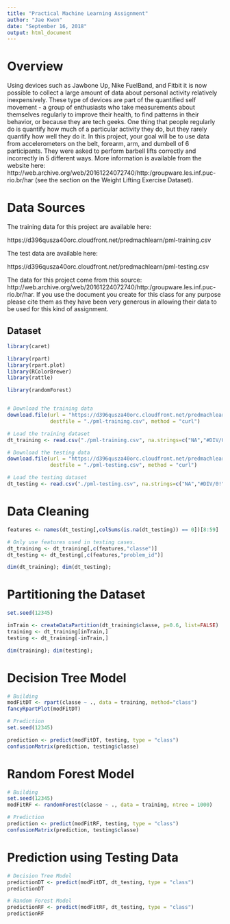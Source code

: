 ```yaml
---
title: "Practical Machine Learning Assignment"
author: "Jae Kwon"
date: "September 16, 2018"
output: html_document
---
```


# Overview
Using devices such as Jawbone Up, Nike FuelBand, and Fitbit it is now possible to collect a large amount of data about personal activity relatively inexpensively. These type of devices are part of the quantified self movement - a group of enthusiasts who take measurements about themselves regularly to improve their health, to find patterns in their behavior, or because they are tech geeks. One thing that people regularly do is quantify how much of a particular activity they do, but they rarely quantify how well they do it. In this project, your goal will be to use data from accelerometers on the belt, forearm, arm, and dumbell of 6 participants. They were asked to perform barbell lifts correctly and incorrectly in 5 different ways. More information is available from the website here: http://web.archive.org/web/20161224072740/http:/groupware.les.inf.puc-rio.br/har (see the section on the Weight Lifting Exercise Dataset).


# Data Sources
The training data for this project are available here:

https://d396qusza40orc.cloudfront.net/predmachlearn/pml-training.csv

The test data are available here:

https://d396qusza40orc.cloudfront.net/predmachlearn/pml-testing.csv

The data for this project come from this source: http://web.archive.org/web/20161224072740/http:/groupware.les.inf.puc-rio.br/har. If you use the document you create for this class for any purpose please cite them as they have been very generous in allowing their data to be used for this kind of assignment.


## Dataset
```r
library(caret)

library(rpart)
library(rpart.plot)
library(RColorBrewer)
library(rattle)

library(randomForest)


# Download the training data
download.file(url = "https://d396qusza40orc.cloudfront.net/predmachlearn/pml-training.csv", 
              destfile = "./pml-training.csv", method = "curl")

# Load the training dataset
dt_training <- read.csv("./pml-training.csv", na.strings=c("NA","#DIV/0!",""))

# Download the testing data
download.file(url = "https://d396qusza40orc.cloudfront.net/predmachlearn/pml-testing.csv", 
              destfile = "./pml-testing.csv", method = "curl")

# Load the testing dataset
dt_testing <- read.csv("./pml-testing.csv", na.strings=c("NA","#DIV/0!",""))
```

# Data Cleaning
```r
features <- names(dt_testing[,colSums(is.na(dt_testing)) == 0])[8:59]

# Only use features used in testing cases.
dt_training <- dt_training[,c(features,"classe")]
dt_testing <- dt_testing[,c(features,"problem_id")]

dim(dt_training); dim(dt_testing);
```

# Partitioning the Dataset
```r
set.seed(12345)

inTrain <- createDataPartition(dt_training$classe, p=0.6, list=FALSE)
training <- dt_training[inTrain,]
testing <- dt_training[-inTrain,]

dim(training); dim(testing);
```

# Decision Tree Model
```r
# Building
modFitDT <- rpart(classe ~ ., data = training, method="class")
fancyRpartPlot(modFitDT)

# Prediction
set.seed(12345)

prediction <- predict(modFitDT, testing, type = "class")
confusionMatrix(prediction, testing$classe)
```

# Random Forest Model
```r
# Building
set.seed(12345)
modFitRF <- randomForest(classe ~ ., data = training, ntree = 1000)

# Prediction
prediction <- predict(modFitRF, testing, type = "class")
confusionMatrix(prediction, testing$classe)
```

# Prediction using Testing Data
```r
# Decision Tree Model
predictionDT <- predict(modFitDT, dt_testing, type = "class")
predictionDT

# Random Forest Model
predictionRF <- predict(modFitRF, dt_testing, type = "class")
predictionRF
```


